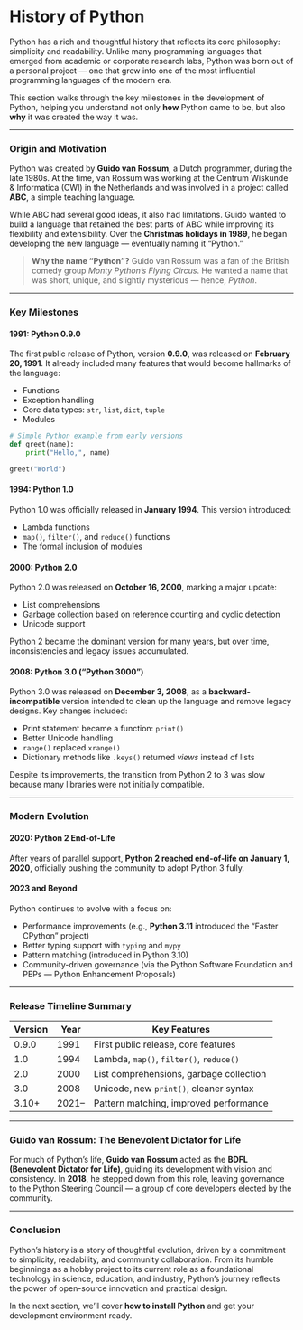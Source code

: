 # History of Python

Python has a rich and thoughtful history that reflects its core philosophy: simplicity and readability. Unlike many programming languages that emerged from academic or corporate research labs, Python was born out of a personal project — one that grew into one of the most influential programming languages of the modern era.

This section walks through the key milestones in the development of Python, helping you understand not only **how** Python came to be, but also **why** it was created the way it was.

---

### Origin and Motivation

Python was created by **Guido van Rossum**, a Dutch programmer, during the late 1980s. At the time, van Rossum was working at the Centrum Wiskunde & Informatica (CWI) in the Netherlands and was involved in a project called **ABC**, a simple teaching language.

While ABC had several good ideas, it also had limitations. Guido wanted to build a language that retained the best parts of ABC while improving its flexibility and extensibility. Over the **Christmas holidays in 1989**, he began developing the new language — eventually naming it “Python.”

> **Why the name “Python”?**
> Guido van Rossum was a fan of the British comedy group _Monty Python’s Flying Circus_. He wanted a name that was short, unique, and slightly mysterious — hence, _Python_.

---

### Key Milestones

#### 1991: Python 0.9.0

The first public release of Python, version **0.9.0**, was released on **February 20, 1991**. It already included many features that would become hallmarks of the language:

- Functions
- Exception handling
- Core data types: `str`, `list`, `dict`, `tuple`
- Modules

```python filename="first_program.py"  copy
# Simple Python example from early versions
def greet(name):
    print("Hello,", name)

greet("World")
```

#### 1994: Python 1.0

Python 1.0 was officially released in **January 1994**. This version introduced:

- Lambda functions
- `map()`, `filter()`, and `reduce()` functions
- The formal inclusion of modules

#### 2000: Python 2.0

Python 2.0 was released on **October 16, 2000**, marking a major update:

- List comprehensions
- Garbage collection based on reference counting and cyclic detection
- Unicode support

Python 2 became the dominant version for many years, but over time, inconsistencies and legacy issues accumulated.

#### 2008: Python 3.0 (“Python 3000”)

Python 3.0 was released on **December 3, 2008**, as a **backward-incompatible** version intended to clean up the language and remove legacy designs. Key changes included:

- Print statement became a function: `print()`
- Better Unicode handling
- `range()` replaced `xrange()`
- Dictionary methods like `.keys()` returned _views_ instead of lists

Despite its improvements, the transition from Python 2 to 3 was slow because many libraries were not initially compatible.

---

### Modern Evolution

#### 2020: Python 2 End-of-Life

After years of parallel support, **Python 2 reached end-of-life on January 1, 2020**, officially pushing the community to adopt Python 3 fully.

#### 2023 and Beyond

Python continues to evolve with a focus on:

- Performance improvements (e.g., **Python 3.11** introduced the “Faster CPython” project)
- Better typing support with `typing` and `mypy`
- Pattern matching (introduced in Python 3.10)
- Community-driven governance (via the Python Software Foundation and PEPs — Python Enhancement Proposals)

---

### Release Timeline Summary

| Version | Year  | Key Features                            |
| ------- | ----- | --------------------------------------- |
| 0.9.0   | 1991  | First public release, core features     |
| 1.0     | 1994  | Lambda, `map()`, `filter()`, `reduce()` |
| 2.0     | 2000  | List comprehensions, garbage collection |
| 3.0     | 2008  | Unicode, new `print()`, cleaner syntax  |
| 3.10+   | 2021– | Pattern matching, improved performance  |

---

### Guido van Rossum: The Benevolent Dictator for Life

For much of Python’s life, **Guido van Rossum** acted as the **BDFL (Benevolent Dictator for Life)**, guiding its development with vision and consistency. In **2018**, he stepped down from this role, leaving governance to the Python Steering Council — a group of core developers elected by the community.

---

### Conclusion

Python’s history is a story of thoughtful evolution, driven by a commitment to simplicity, readability, and community collaboration. From its humble beginnings as a hobby project to its current role as a foundational technology in science, education, and industry, Python’s journey reflects the power of open-source innovation and practical design.

In the next section, we’ll cover **how to install Python** and get your development environment ready.
